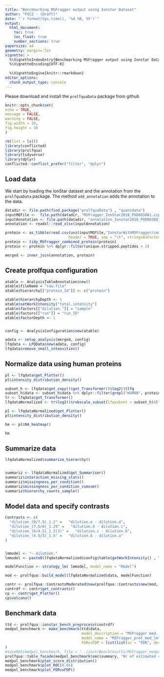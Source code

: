 ```yaml
---
title: "Benchmarking MSFragger output using Ionstar Dataset"
author: "FGCZ - (Draft)"
date: "`r format(Sys.time(), '%d %B, %Y')`"
output:
  html_document:
    toc: true
    toc_float: true
    number_sections: true
papersize: a4
geometry: margin=.5in
vignette: >
  %\VignetteIndexEntry{Benchmarking MSFragger output using Ionstar Dataset} 
  %\VignetteEncoding{UTF-8}
  
  %\VignetteEngine{knitr::rmarkdown}
editor_options: 
  chunk_output_type: console
---
```


Please download and install the `prolfquaData` package from github

```r
knitr::opts_chunk$set(
echo = TRUE,
message = FALSE,
warning = FALSE,
fig.width = 10,
fig.height = 10
)
```

```r
rm(list = ls())
library(conflicted)
library(prolfqua)
library(tidyverse)
library(dplyr)
conflicted::conflict_prefer("filter", "dplyr")

```

## Load data

We start by loading the IonStar dataset and the annotation from the `prolfquaData` package. The method `add_annotation` adds the annotation to the data.



```r
datadir <- file.path(find.package("prolfquaData") , "quantdata")
inputMQfile <-  file.path(datadir, "MSFragger_IonStar2018_PXD003881.zip")
inputAnnotation <- file.path(datadir, "annotation_Ionstar2018_PXD003881.xlsx")
annotation <- readxl::read_xlsx(inputAnnotation)

protein <- as_tibble(read.csv(unz(inputMQfile,"IonstarWithMSFragger/combined_protein.tsv"),
                             header = TRUE, sep = "\t", stringsAsFactors = FALSE))
protein <- tidy_MSFragger_combined_protein(protein)
protein <- protein %>% dplyr::filter(unique.stripped.peptides > 1)

merged <- inner_join(annotation, protein)
```

## Create prolfqua configuration

```r

atable <- AnalysisTableAnnotation$new()
atable$fileName = "raw.file"
atable$hierarchy[["protein_Id"]] <- c("protein")

atable$hierarchyDepth <- 1
atable$setWorkIntensity("total.intensity")
atable$factors[["dilution."]] = "sample"
atable$factors[["run"]] = "run_ID"
atable$factorDepth <- 1


config <- AnalysisConfiguration$new(atable)

adata <- setup_analysis(merged, config)
lfqdata <- LFQData$new(adata, config)
lfqdata$remove_small_intensities()
```

## Normalize data using human proteins

```r
pl <- lfqdata$get_Plotter()
pl$intensity_distribution_density()

subset_h <- lfqdata$get_copy()$get_Transformer()$log2()$lfq
subset_h$data <- subset_h$data %>% dplyr::filter(grepl("HUMAN", protein_Id))
tr <- lfqdata$get_Transformer()
lfqdataNormalized <- tr$log2()$robscale_subset(lfqsubset = subset_h)$lfq

pl <- lfqdataNormalized$get_Plotter()
pl$intensity_distribution_density()

hm <- pl$NA_heatmap()
```

```r
hm
```

## Summarize data

```r
lfqdataNormalized$summarize_hierarchy()


summariz <- lfqdataNormalized$get_Summariser()
summariz$interaction_missing_stats()
summariz$missingness_per_condition()
summariz$missingness_per_condition_cumsum()
summariz$hierarchy_counts_sample()

```

## Model data and specify contrasts

```r
Contrasts <- c(
  "dilution_(9/7.5)_1.2" =   "dilution.e - dilution.d",
  "dilution_(7.5/6)_1.25" =   "dilution.d - dilution.c",
  "dilution_(6/4.5)_1.3(3)" =   "dilution.c - dilution.b",
  "dilution_(4.5/3)_1.5" =   "dilution.b - dilution.a"
)


lmmodel <- "~ dilution."
lmmodel <- paste0(lfqdataNormalized$config$table$getWorkIntensity() , lmmodel)

modelFunction <- strategy_lm( lmmodel, model_name = "Model")

mod <- prolfqua::build_model(lfqdataNormalized$data, modelFunction)

contr <- prolfqua::ContrastsModerated$new(prolfqua::Contrasts$new(mod, Contrasts))
contrdf <- contr$get_contrasts()
cp <- contr$get_Plotter()
cp$volcano()

```


## Benchmark data


```r
ttd <- prolfqua::ionstar_bench_preprocess(contrdf)
medpol_benchmark <- make_benchmark(ttd$data,
                                   model_description = "MSFragger med. polish and lm. density",
                                   model_name = "MSFragger_prot_med_lm",
                                   FDRvsFDP = list(list(sc = "FDR", desc = FALSE))
)
#saveRDS(medpol_benchmark, file = "../inst/Benchresults/MSFragger_medpol_benchmark.RDS")
prolfqua::table_facade(medpol_benchmark$smc$summary, "Nr of estimated contrasts")
medpol_benchmark$plot_score_distribution()
medpol_benchmark$plot_ROC(0.05)
medpol_benchmark$plot_FDRvsFDP()

```
